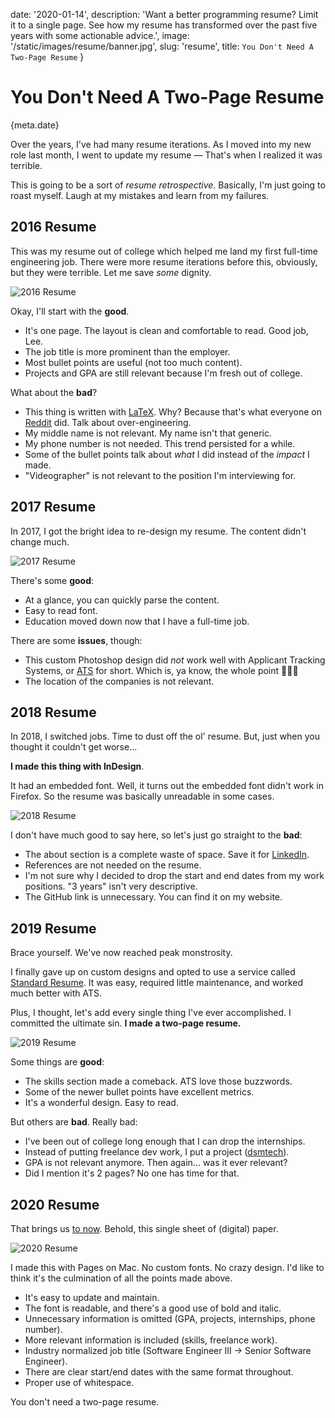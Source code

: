 
date: '2020-01-14',
description: 'Want a better programming resume? Limit it to a single page. See how my resume has transformed over the past five years with some actionable advice.',
image: '/static/images/resume/banner.jpg',
slug: 'resume',
title: `You Don't Need A Two-Page Resume`
}


# You Don't Need A Two-Page Resume

<Date>{meta.date}</Date>

Over the years, I've had many resume iterations. As I moved into my <Link slug="blog/2019" title="2019 Year in Review">new role</Link> last month, I went to update my resume — That's when I realized it was terrible.

This is going to be a sort of _resume retrospective_. Basically, I'm just going to roast myself. Laugh at my mistakes and learn from my failures.

## 2016 Resume

This was my resume out of college which helped me land my first full-time engineering job. There were more resume iterations before this, obviously, but they were terrible.
Let me save _some_ dignity.

![2016 Resume](/static/images/resume/2016.jpg)

Okay, I'll start with the **good**.

-   It's one page. The layout is clean and comfortable to read. Good job, Lee.
-   The job title is more prominent than the employer.
-   Most bullet points are useful (not too much content).
-   Projects and GPA are still relevant because I'm fresh out of college.

What about the **bad**?

-   This thing is written with [LaTeX](https://www.latex-project.org/). Why? Because that's what everyone on [Reddit](https://www.reddit.com/r/cscareerquestions) did. Talk about over-engineering.
-   My middle name is not relevant. My name isn't that generic.
-   My phone number is not needed. This trend persisted for a while.
-   Some of the bullet points talk about _what_ I did instead of the _impact_ I made.
-   "Videographer" is not relevant to the position I'm interviewing for.

## 2017 Resume

In 2017, I got the bright idea to re-design my resume. The content didn't change much.

![2017 Resume](/static/images/resume/2017.jpg)

There's some **good**:

-   At a glance, you can quickly parse the content.
-   Easy to read font.
-   Education moved down now that I have a full-time job.

There are some **issues**, though:

-   This custom Photoshop design did _not_ work well with Applicant Tracking Systems, or [ATS](https://en.wikipedia.org/wiki/Applicant_tracking_system) for short. Which is, ya know, the whole point 🤦🏻‍♂️
-   The location of the companies is not relevant.

## 2018 Resume

In 2018, <Link slug="blog/joining-hy-vee" title="Joining Hy-Vee">I switched jobs</Link>. Time to dust off the ol' resume. But, just when you thought it couldn't get worse...

**I made this thing with InDesign**.

It had an embedded font. Well, it turns out the embedded font didn't work in Firefox. So the resume was basically unreadable in some cases.

![2018 Resume](/static/images/resume/2018.jpg)

I don't have much good to say here, so let's just go straight to the **bad**:

-   The about section is a complete waste of space. Save it for [LinkedIn](https://www.linkedin.com/in/leejamesrobinson/).
-   References are not needed on the resume.
-   I'm not sure why I decided to drop the start and end dates from my work positions. "3 years" isn't very descriptive.
-   The GitHub link is unnecessary. You can find it on my website.

## 2019 Resume

Brace yourself. We've now reached peak monstrosity.

I finally gave up on custom designs and opted to use a service called [Standard Resume](https://standardresume.co/). It was easy, required little maintenance, and worked much better with ATS.

Plus, I thought, let's add every single thing I've ever accomplished. I committed the ultimate sin. **I made a two-page resume.**

![2019 Resume](/static/images/resume/2019.jpg)

Some things are **good**:

-   The skills section made a comeback. ATS love those buzzwords.
-   Some of the newer bullet points have excellent metrics.
-   It's a wonderful design. Easy to read.

But others are **bad**. Really bad:

-   I've been out of college long enough that I can drop the internships.
-   Instead of putting freelance dev work, I put a project ([dsmtech](https://dsmtech.io)).
-   GPA is not relevant anymore. Then again... was it ever relevant?
-   Did I mention it's 2 pages? No one has time for that.

## 2020 Resume

That brings us [to now](/robinson-resume-2019.pdf). Behold, this single sheet of (digital) paper.

![2020 Resume](/static/images/resume/2020.jpg)

I made this with Pages on Mac. No custom fonts. No crazy design.
I'd like to think it's the culmination of all the points made above.

-   It's easy to update and maintain.
-   The font is readable, and there's a good use of bold and italic.
-   Unnecessary information is omitted (GPA, projects, internships, phone number).
-   More relevant information is included (skills, freelance work).
-   Industry normalized job title (Software Engineer III -> Senior Software Engineer).
-   There are clear start/end dates with the same format throughout.
-   Proper use of whitespace.

You don't need a two-page resume.
